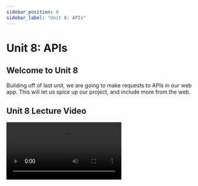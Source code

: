 ```yaml
---
sidebar_position: 8
sidebar_label: "Unit 8: APIs"
---
```



# Unit 8: APIs

## Welcome to Unit 8

Building off of last unit, we are going to make requests to APIs in our web app.
This will let us spice up our project, and include more from the web.

## Unit 8 Lecture Video

<Video src="https://www.youtube.com/embed/wHWBw-lHdLM" />

Only the 100 seconds, we won't be talking about how to build an API (around 2:30)
<Video src="https://www.youtube.com/embed/-MTSQjw5DrM" />

<Video src="https://www.youtube.com/embed/eIQh02xuVw4" />

## What is an API?

API stands for (**A**)pplication (**P**)rogramming (**I**)nterface. 
It provides a structured way to communicate with an application by sending and receiving data.

When we go to a website (i.e. facebook.com). 
We are making a request to Facebook's servers and are asking them to respond with some data. 
When you do this, your browser is interacting with Facebook's API to display some data. 

APIs are also used for programs to interact with each other. 
We will be using APIs in our own website so that we can retrieve some data from the internet.

## REST API

REST stands for Representational State Transfer, and is an architectural style for creating web services. 
REST treats each any data as a resource, that the client can fetch/edit/delete. 
We specify these resources through URLs and then sending a **request**. 
The server will then provide a **response**. 

### HTTP Methods

With REST APIs we send HTTP Requests.
Each of these requests has a method type, that usually correspond to what we want our request to do. 

- **GET** - Getting a resource.
- **POST** - Creating and saving a new resource.
- **PUT** - Updating a resource.
- **DELETE**  - Deleting a resource.

Once we make a request, the server will give a response. 
Most times the response will be in **JSON** (JavaScript Object Notation). 
This is the primary data format passed between APIs. 

### An Example

Let's do an example with the [PeterPortal API](https://api.peterportal.org/).
This API was created by ICSSC and is in use by applications like AntAlmanac and Zotistics.
It provides data such as courses, instructors, grades, etc.

To make a request, we can use [cURL](https://curl.se/) in our shell. 
cURL lets us make an HTTP request in our shell. 
By default cURL is making a GET request. 

```bash
cURL https://api.peterportal.org/rest/v0/courses/COMPSCI161
```

The output will look a little weird but after it's made pretty, it will look like this: 

```json
{
    "id": "COMPSCI161",
    "department": "COMPSCI",
    "number": "161",
    "school": "Donald Bren School of Information and Computer Sciences",
    "title": "Design and Analysis of Algorithms",
    "course_level": "Upper Division (100-199)",
    "department_alias": [
        "CS"
    ],
    "units": [
        4,
        4
    ],
    "description": "Techniques for efficient algorithm design, including divide-and-conquer and dynamic programming, and time/space analysis. Fast algorithms for problems applicable to networks, computer games, and scientific computing, such as sorting, shortest paths, minimum spanning trees, network flow, and pattern matching.",
    "department_name": "Computer Science",
    ...
}
```

I've excluded some other fields here, but as you can see the request gives us more information on the requested resource. 
Let's break the URL down a little bit.

- [`https://api.peterportal.org`](https://api.peterportal.org) - This means we want to make a request to this server. Your internet will use this to find the server.
- `/rest/v0/courses/` - When we find the server, what resource do we want. In our case we want a specific course.
- `COMPSCI161` - This is our parameter, we can change this to another course if we want a different course.

How we know exactly what format to make our URL is usually specified in the API documentation. 
For the PeterPortal API, we looked here for how to use the courses endpoint. 
[https://api.peterportal.org/REST-API/courses/](https://api.peterportal.org/REST-API/courses/)

### HTTP Status Codes

In the above response we also received a status code of 200. 
200 indicates a successful request.
There are lots of different HTTP status codes, but the gist of it is this:

- 2xx - Success!
- 4xx - You did something wrong
- 5xx - There is a problem with the server.

 For more specific status codes, you can read more [here](https://developer.mozilla.org/en-US/docs/Web/HTTP/Status). 

If we made a request like this:

```json
cURL https://api.peterportal.org/rest/v0/courses/NONEXISTENT121
```

Our response will give us an error, indicating this course was not found.

```json
{
    "timestamp": "Tue, 15 Feb 2022 22:39:23 GMT",
    "status": 404,
    "error": "Bad Request: Invalid parameter",
    "message": "Course not found"
}
```

### URL Encoding

When specifying parameters in URLs, you will need to URL Encode them, especially if there are any special characters. 
This is because URLs usually use these special characters for other important notation. 

```bash
# Here the '&' was URL encoded to %26. 
cURL https://api.peterportal.org/rest/v0/courses/I%26CSCI33
```

In JavaScript, we can use `encodeURIComponent` to URL encode our parameter strings. 

### Fetch

To make a request to an API in JavaScript, we use the fetch library. 

```bash
npm install node-fetch
```

Fetch is a function that takes 2 arguments. The url and a configuration object.

```jsx
const url = "https://api.peterportal.org/rest/v0/courses/all";
const response = await fetch(url, {
	"method": "GET"
});
console.log(response.json());
```

Learn more about Fetch, in Mozilla documentation:

[Using the Fetch API - Web APIs | MDN](https://developer.mozilla.org/en-US/docs/Web/API/Fetch_API/Using_Fetch)

## GraphQL

### What is GraphQL?

💡 GraphQL is a query language for Web APIs. GraphQL itself is *not* a tool or a framework, it is a **language**.

Three cool features of GraphQL

- Get exactly what you ask for
- Get multiple resources in one request
- Type System to know what is possible

### Why GraphQL?
Let's say you're consuming an API for a social media platform. 
What kind of data resources are you looking for?

- Posts
- Pictures
- Likes
- Comments

If you're familiar with REST, a REST API endpoints for this app may look like this:

- `/newsfeed` —> [post IDs]
- `/post/{id}` —> picture ID, user ID, likes
- `/picture/{id}` —> picture data
- `/user/{id}/picture` —> commenter profile pic

#### What's the problem with the REST approach?
**Too much data**

With REST, the fields I get from each endpoint cannot be changed.
If I just want to get the user who posted a post, the `/post/{id}` endpoint returns more than just the user — it also returns the `picture ID` and the number of `likes`. 
I don't need all of that, and such inefficiency can be costly in the long run. 

**Complicated**

Certain use cases can lead to multiple, complicated requests to get the resources I want. 
Let's say I want to get the profile picture of every user who posted on the newsfeed. 

1. `/newsfeed` I need to get all the `post ID` from the newsfeed
2. `/post/{id}` I then need to get the `user ID` of who made each post
3. `/user/{id}/picture` I then use the `user ID` from each post to get the profile picture

Now that's *complicated.*

Instead, we can use GraphQL! 🤑

### Scalability

#### Don't get more data than you need

With GraphQL, you **get exactly what you need**. 
In each request, you can specify what fields are to be returned. 
If you want to add another field later on, like a commenter's username, simply add it into the request!

![GraphQL Query Example](../static/img/unit8/graphql-query.gif)

#### Simplified usage

So we know that GraphQL puts all resources under one endpoint, but how does it do this and keep things simple? 
A **type system** defines the fields available in a type as well as a type's relationship with other types. 
So if we get an overhead perspective, we can see that this is what puts the graph in GraphQL.

![GraphQL Types](../static/img/unit8/graphql-types.gif)

### How to use GraphQL

Like in REST, we can use the Fetch API to make a request. 
First, we define our URL, and our query. 
In our query we specify what data we want, and which fields we want. 
Usually the documentation for the API will tell you the names of the fields. 

For the PeterPortal API, the documentation is found in its [GraphQL Playground](https://api.peterportal.org/graphql-playground), under the `docs` tab on the right. 
The playground is usually in most GraphQL APIs that let you test out their queries. 

```jsx
const url = "https://api.peterportal.org/graphql/";

const query = `
    query {
        course(id: "DANCE3"){
            id
            department
            school
            instructor_history {
                ucinetid
                department
            }
        }
    }`;
```

In this query, we are querying `course` with the id `DANCE3`. 
The course query returns a Course type, that we specify what fields we want. 
One of these is the `instructor_history` which is an array of Instructor types. 
Since this is also a type, we need to give it some more fields of the Instructor type. 

In GraphQL, all requests are POST requests to the endpoint, `/graphql/`. 
The fetch function takes in two arguments. 
A URL is the first one, and the second one is options (we pass in as a JavaScript Object).

```jsx
const response = await fetch(url, {
	"method": "POST",
	"body": JSON.stringify({query}),
	// Not necessary for every Web API, but it's good practice
  "headers" : {
      "Content-Type": "application/json",
	}
});
console.log(response.json());
```

GraphQL is super cool and an up and coming way of communicating with APIs. 
More and more apps everywhere are using GraphQL, and it's definitely worth learning. 
There is a lot more we can do with GraphQL, and this is only the beginning.

## PeterPortal API

The PeterPortal API was created by ICSSC to encourage user development of projects to benefit UCI. 
It includes data on Courses, Instructors, Grades and Schedule of Classes. 
It is being used by our current projects including AntAlmanac, Zotistics, and even our newest project, PeterPortal. 

Check it out here: [PeterPortal API Docs](https://api.peterportal.org/)

## Assignment

For the assignment this week, we will be building off of last week's project and make requests to the PeterPortal API to display some data!

**Required Tasks**

-  Make a Request to the PeterPortal API REST Endpoint with Fetch
-  Display the data from the REST API
-  Make a request to the PeterPortal API GraphQL Endpoint
-  Display data from GraphQL API
-  Style the data you just added!

**Optional Stretch Goals**

-  Use GraphQL to also display Instructor History and each of their names


### Submission
Complete the [Google Form](https://forms.gle/UpcXA8Bjmq3twZjt7)
<iframe src="https://docs.google.com/forms/d/e/1FAIpQLScmmAYnzx73FY9Xi1AUabbFqoThDAuJl3o8SSsx40MINLsH3A/viewform?embedded=true" width="100%" height="1400" frameborder="0" marginheight="0" marginwidth="0">Loading…</iframe>

# External Resources

PeterPortal API

- [api.peterportal.org](https://api.peterportal.org)
- [REST API](https://api.peterportal.org/REST-API/start_here/)
- [GraphQL API](https://api.peterportal.org/GraphQL-API/start_here/)

GraphQL

- [https://graphql.org/](https://graphql.org/)
- [https://www.howtographql.com/](https://www.howtographql.com/)

Presentation Slides: 

- [API Slides](https://docs.google.com/presentation/d/1al4_dRwGblKJUJxYF9kolIX9QEUmZdAWXpak8svZpqI/edit?usp=sharing)
- [GraphQL Slides](https://docs.google.com/presentation/d/17qjgXJdK1ZNukdsAoUWJgGnm8wcOSrmir7f06y1BfrA/edit?usp=sharing)